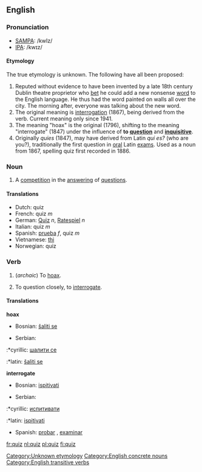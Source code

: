 {{wikipedia}}
==English==
===Pronunciation=== 
*[[SAMPA]]: /kwIz/
*[[IPA]]: /kwɪz/

====Etymology====
The true etymology is unknown.  The following have all been proposed:
#Reputed without evidence to have been invented by a late 18th century Dublin theatre proprietor who [[bet]] he could add a new nonsense [[word]] to the English language. He thus had the word painted on walls all over the city. The morning after, everyone was talking about the new word.
#The original meaning is [[interrogation]] (1867), being derived from the verb. Current meaning only since 1941.
#The meaning "hoax" is the original (1796), shifting to the meaning "interrogate" (1847) under the influence of '''to [[question]]''' and '''[[inquisitive]]'''.
#Originally ''quies'' (1847), may have derived from Latin ''qui es?'' (who are you?), traditionally the first question in [[oral]] Latin [[exam]]s. Used as a noun from 1867, spelling quiz first recorded in 1886.

[[Category:Unknown etymology]]

===Noun===
{{en-noun|quiz|quizzes}}

#A [[competition]] in the [[answer]]ing of [[question]]s.

====Translations====
*Dutch: quiz
*French: quiz ''m''
*German: [[Quiz]] ''n'', [[Ratespiel]] ''n''
*Italian: quiz ''m''
*Spanish: [[prueba]] ''f'', quiz ''m''
*Vietnamese: [[thi]]<!--put this on the Vietnamese page: (meaning [[Test#Noun|test]])-->
*Norwegian: quiz

===Verb===
{{en-verb|quiz|quizzes|quizzed|quizzing}}
#{{transitive}} (''archaic'') To [[hoax]].
#{{transitive}} To question closely, to [[interrogate]].

====Translations====
'''hoax'''
{{top}}
*Bosnian: [[šaliti se]]
{{mid}}
*Serbian:
:*cyrillic: [[шалити се]]
:*latin: [[šaliti se]]
{{bottom}}

'''interrogate'''
{{top}}
*Bosnian: [[ispitivati]]
{{mid}}
*Serbian:
:*cyrillic: [[испитивати]]
:*latin: [[ispitivati]]
*Spanish: [[probar]]<!--this belongs on the Spanish page (o→ue)-->, [[examinar]]
{{bottom}}

[[Category:English concrete nouns]]
[[Category:English transitive verbs]]

[[fr:quiz]]
[[nl:quiz]]
[[pl:quiz]]
[[fi:quiz]]